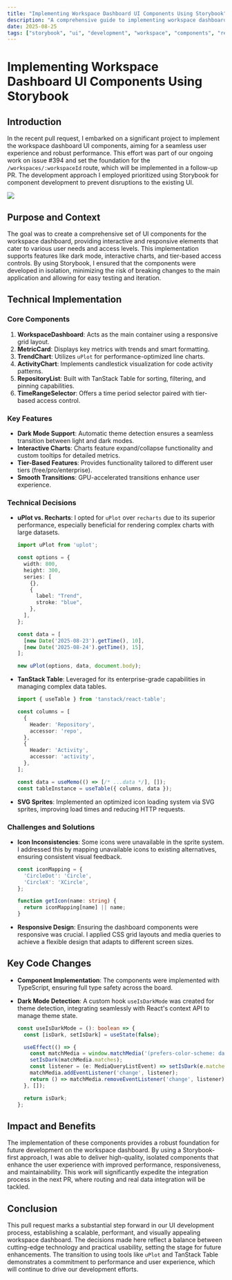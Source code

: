```yaml
---
title: "Implementing Workspace Dashboard UI Components Using Storybook"
description: "A comprehensive guide to implementing workspace dashboard UI components using Storybook-first development methodology with real-world examples and technical decisions."
date: 2025-08-25
tags: ["storybook", "ui", "development", "workspace", "components", "react", "uplot", "tanstack"]
---
```


# Implementing Workspace Dashboard UI Components Using Storybook

## Introduction

In the recent pull request, I embarked on a significant project to implement the workspace dashboard UI components, aiming for a seamless user experience and robust performance. This effort was part of our ongoing work on issue #394 and set the foundation for the `/workspaces/:workspaceId` route, which will be implemented in a follow-up PR. The development approach I employed prioritized using Storybook for component development to prevent disruptions to the existing UI.

![](/tmp/github-images/image-1756126895043-0.png)

## Purpose and Context

The goal was to create a comprehensive set of UI components for the workspace dashboard, providing interactive and responsive elements that cater to various user needs and access levels. This implementation supports features like dark mode, interactive charts, and tier-based access controls. By using Storybook, I ensured that the components were developed in isolation, minimizing the risk of breaking changes to the main application and allowing for easy testing and iteration.

## Technical Implementation

### Core Components

1. **WorkspaceDashboard**: Acts as the main container using a responsive grid layout.
2. **MetricCard**: Displays key metrics with trends and smart formatting.
3. **TrendChart**: Utilizes `uPlot` for performance-optimized line charts.
4. **ActivityChart**: Implements candlestick visualization for code activity patterns.
5. **RepositoryList**: Built with TanStack Table for sorting, filtering, and pinning capabilities.
6. **TimeRangeSelector**: Offers a time period selector paired with tier-based access control.

### Key Features

- **Dark Mode Support**: Automatic theme detection ensures a seamless transition between light and dark modes.
- **Interactive Charts**: Charts feature expand/collapse functionality and custom tooltips for detailed metrics.
- **Tier-Based Features**: Provides functionality tailored to different user tiers (free/pro/enterprise).
- **Smooth Transitions**: GPU-accelerated transitions enhance user experience.

### Technical Decisions

- **uPlot vs. Recharts**: I opted for `uPlot` over `recharts` due to its superior performance, especially beneficial for rendering complex charts with large datasets.
  
  ```typescript
  import uPlot from 'uplot';

  const options = {
    width: 800,
    height: 300,
    series: [
      {},
      {
        label: "Trend",
        stroke: "blue",
      },
    ],
  };

  const data = [
    [new Date('2025-08-23').getTime(), 10],
    [new Date('2025-08-24').getTime(), 15],
  ];

  new uPlot(options, data, document.body);
  ```

- **TanStack Table**: Leveraged for its enterprise-grade capabilities in managing complex data tables.

  ```typescript
  import { useTable } from 'tanstack/react-table';

  const columns = [
    {
      Header: 'Repository',
      accessor: 'repo',
    },
    {
      Header: 'Activity',
      accessor: 'activity',
    },
  ];

  const data = useMemo(() => [/* ...data */], []);
  const tableInstance = useTable({ columns, data });
  ```

- **SVG Sprites**: Implemented an optimized icon loading system via SVG sprites, improving load times and reducing HTTP requests.

### Challenges and Solutions

- **Icon Inconsistencies**: Some icons were unavailable in the sprite system. I addressed this by mapping unavailable icons to existing alternatives, ensuring consistent visual feedback.

  ```typescript
  const iconMapping = {
    'CircleDot': 'Circle',
    'CircleX': 'XCircle',
  };
  
  function getIcon(name: string) {
    return iconMapping[name] || name;
  }
  ```

- **Responsive Design**: Ensuring the dashboard components were responsive was crucial. I applied CSS grid layouts and media queries to achieve a flexible design that adapts to different screen sizes.

## Key Code Changes

- **Component Implementation**: The components were implemented with TypeScript, ensuring full type safety across the board.
- **Dark Mode Detection**: A custom hook `useIsDarkMode` was created for theme detection, integrating seamlessly with React's context API to manage theme state.

  ```typescript
  const useIsDarkMode = (): boolean => {
    const [isDark, setIsDark] = useState(false);

    useEffect(() => {
      const matchMedia = window.matchMedia('(prefers-color-scheme: dark)');
      setIsDark(matchMedia.matches);
      const listener = (e: MediaQueryListEvent) => setIsDark(e.matches);
      matchMedia.addEventListener('change', listener);
      return () => matchMedia.removeEventListener('change', listener);
    }, []);

    return isDark;
  };
  ```

## Impact and Benefits

The implementation of these components provides a robust foundation for future development on the workspace dashboard. By using a Storybook-first approach, I was able to deliver high-quality, isolated components that enhance the user experience with improved performance, responsiveness, and maintainability. This work will significantly expedite the integration process in the next PR, where routing and real data integration will be tackled.

## Conclusion

This pull request marks a substantial step forward in our UI development process, establishing a scalable, performant, and visually appealing workspace dashboard. The decisions made here reflect a balance between cutting-edge technology and practical usability, setting the stage for future enhancements. The transition to using tools like `uPlot` and TanStack Table demonstrates a commitment to performance and user experience, which will continue to drive our development efforts.